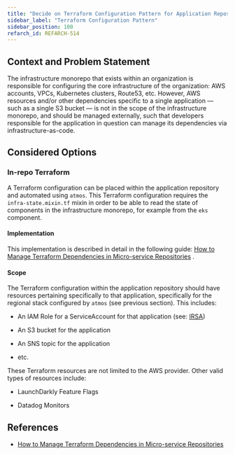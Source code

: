 ```yaml
---
title: "Decide on Terraform Configuration Pattern for Application Repositories"
sidebar_label: "Terraform Configuration Pattern"
sidebar_position: 100
refarch_id: REFARCH-514
---
```


## Context and Problem Statement

The infrastructure monorepo that exists within an organization is responsible for configuring the core infrastructure of the organization: AWS accounts, VPCs, Kubernetes clusters, Route53, etc. However, AWS resources and/or other dependencies specific to a single application — such as a single S3 bucket — is not in the scope of the infrastructure monorepo, and should be managed externally, such that developers responsible for the application in question can manage its dependencies via infrastructure-as-code.

## Considered Options

### In-repo Terraform

A Terraform configuration can be placed within the application repository and automated using `atmos`. This Terraform configuration requires the `infra-state.mixin.tf` mixin in order to be able to read the state of components in the infrastructure monorepo, for example from the `eks` component.

#### Implementation

This implementation is described in detail in the following guide: [How to Manage Terraform Dependencies in Micro-service Repositories](/reference-architecture/how-to-guides/tutorials/how-to-manage-terraform-dependencies-in-micro-service-repositori) .

#### Scope

The Terraform configuration within the application repository should have resources pertaining specifically to that application, specifically for the regional stack configured by `atmos` (see previous section). This includes:

- An IAM Role for a ServiceAccount for that application (see: [IRSA](https://docs.aws.amazon.com/emr/latest/EMR-on-EKS-DevelopmentGuide/setting-up-enable-IAM.html))

- An S3 bucket for the application

- An SNS topic for the application

- etc.

These Terraform resources are not limited to the AWS provider. Other valid types of resources include:

- LaunchDarkly Feature Flags

- Datadog Monitors

## References

- [How to Manage Terraform Dependencies in Micro-service Repositories](/reference-architecture/how-to-guides/tutorials/how-to-manage-terraform-dependencies-in-micro-service-repositori)


